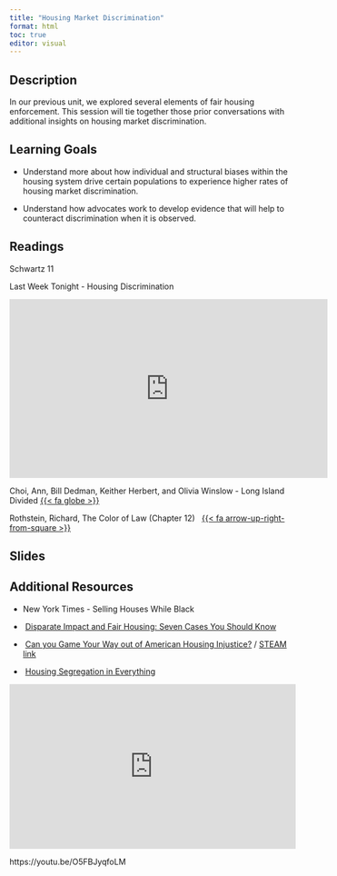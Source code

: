 ```yaml
---
title: "Housing Market Discrimination"
format: html
toc: true
editor: visual
---
```


## Description

In our previous unit, we explored several elements of fair housing enforcement. This session will tie together those prior conversations with additional insights on housing market discrimination.

## Learning Goals

-   Understand more about how individual and structural biases within the housing system drive certain populations to experience higher rates of housing market discrimination.

- Understand how advocates work to develop evidence that will help to counteract discrimination when it is observed.

## Readings

Schwartz 11

Last Week Tonight - Housing Discrimination

<iframe width="560" height="315" src="https://www.youtube-nocookie.com/embed/_-0J49_9lwc" title="YouTube video player" frameborder="0" allow="accelerometer; autoplay; clipboard-write; encrypted-media; gyroscope; picture-in-picture; web-share" allowfullscreen>

</iframe>

Choi, Ann, Bill Dedman, Keither Herbert, and Olivia Winslow - Long Island Divided [{{< fa globe >}}](https://projects.newsday.com/long-island/real-estate-agents-investigation/)

Rothstein, Richard, The Color of Law (Chapter 12)   [{{< fa arrow-up-right-from-square >}}](https://uofi.box.com/s/khatcjenuvejf9ens8gy4jvx1sst94jg)

## Slides

## Additional Resources

-   New York Times - Selling Houses While Black

-    [Disparate Impact and Fair Housing: Seven Cases You Should Know](https://www.propublica.org/article/disparate-impact-and-fair-housing-seven-cases-you-should-know)

-    [Can you Game Your Way out of American Housing Injustice?](https://www.bloomberg.com/news/articles/2022-01-12/video-game-spotlights-racism-in-u-s-housing-system?srnd=citylab-housing) / [STEAM link](https://store.steampowered.com/app/1763520/Dots_Home/)

-    [Housing Segregation in Everything](https://www.npr.org/sections/codeswitch/2018/04/11/601494521/video-housing-segregation-in-everything)

<iframe width="100%" height="290" src="https://www.npr.org/player/embed/601131468/601396049" frameborder="0">

</iframe>

https://youtu.be/O5FBJyqfoLM
